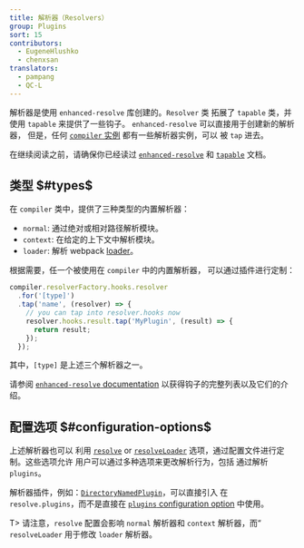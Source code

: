 ```yaml
---
title: 解析器（Resolvers）
group: Plugins
sort: 15
contributors:
  - EugeneHlushko
  - chenxsan
translators:
  - pampang
  - QC-L
---
```


解析器是使用 `enhanced-resolve` 库创建的。`Resolver` 类
拓展了 `tapable` 类，并使用 `tapable` 来提供了一些钩子。
`enhanced-resolve` 可以直接用于创建新的解析器，
但是，任何 [`compiler` 实例](/api/node/#compiler-instance) 都有一些解析器实例，可以
被 `tap` 进去。

在继续阅读之前，请确保你已经读过
 [`enhanced-resolve`](https://github.com/webpack/enhanced-resolve) 和 [`tapable`](/api/plugins/#tapable) 文档。

## 类型 $#types$

在 `compiler` 类中，提供了三种类型的内置解析器：

- `normal`: 通过绝对或相对路径解析模块。
- `context`: 在给定的上下文中解析模块。
- `loader`: 解析 webpack [loader](/loaders)。

根据需要，任一个被使用在 `compiler` 中的内置解析器，
可以通过插件进行定制：

```js
compiler.resolverFactory.hooks.resolver
  .for('[type]')
  .tap('name', (resolver) => {
    // you can tap into resolver.hooks now
    resolver.hooks.result.tap('MyPlugin', (result) => {
      return result;
    });
  });
```

其中，`[type]` 是上述三个解析器之一。

请参阅 [`enhanced-resolve` documentation](https://github.com/webpack/enhanced-resolve) 以获得钩子的完整列表以及它们的介绍。

## 配置选项 $#configuration-options$

上述解析器也可以
利用 [`resolve`](/configuration/resolve/) or [`resolveLoader`](/configuration/resolve/#resolveloader) 选项，通过配置文件进行定制。这些选项允许
用户可以通过多种选项来更改解析行为，包括
通过解析 `plugins`。

解析器插件，例如：[`DirectoryNamedPlugin`](https://github.com/shaketbaby/directory-named-webpack-plugin)，可以直接引入
在 `resolve.plugins`，而不是直接在 [`plugins` configuration option](/configuration/plugins/#plugins) 中使用。

T> 请注意，`resolve` 配置会影响 `normal` 解析器和 `context` 解析器，而“ `resolveLoader` 用于修改 `loader` 解析器。
